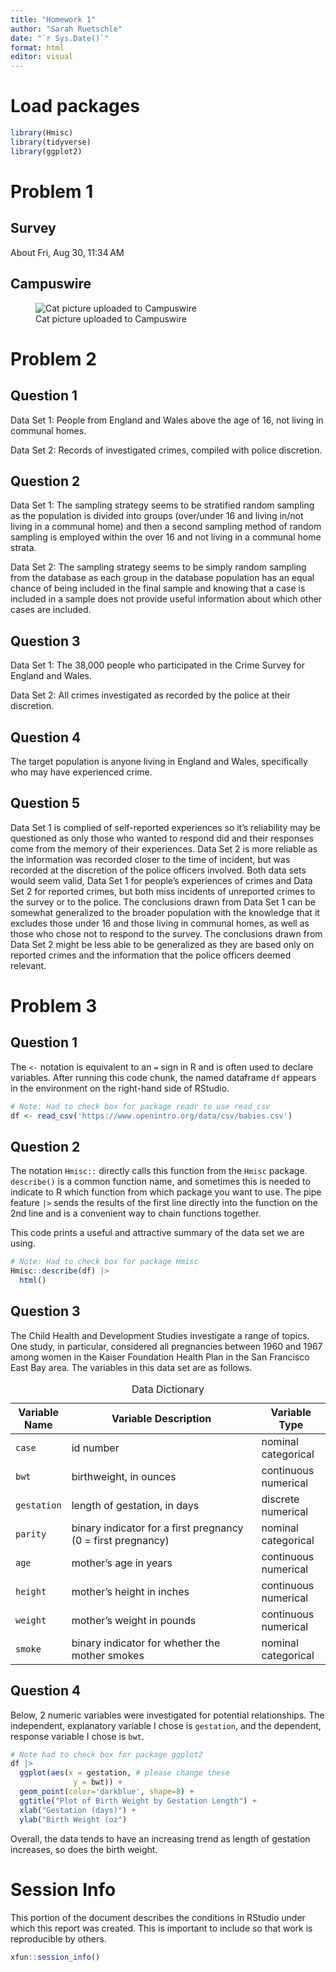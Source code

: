 ```yaml
---
title: "Homework 1"
author: "Sarah Ruetschle"
date: "`r Sys.Date()`"
format: html
editor: visual
---
```


# Load packages {.unlisted}

```r
library(Hmisc)
library(tidyverse)
library(ggplot2)
```

# Problem 1

## Survey

About Fri, Aug 30, 11:34 AM

## Campuswire

![Cat picture uploaded to Campuswire](images/lazycat.jpg)

# Problem 2

## Question 1

Data Set 1: People from England and Wales above the age of 16, not living in communal homes.

Data Set 2: Records of investigated crimes, compiled with police discretion.

## Question 2

Data Set 1: The sampling strategy seems to be stratified random sampling as the population is divided into groups (over/under 16 and living in/not living in a communal home) and then a second sampling method of random sampling is employed within the over 16 and not living in a communal home strata.

Data Set 2: The sampling strategy seems to be simply random sampling from the database as each group in the database population has an equal chance of being included in the final sample and knowing that a case is included in a sample does not provide useful information about which other cases are included.

## Question 3

Data Set 1: The 38,000 people who participated in the Crime Survey for England and Wales.

Data Set 2: All crimes investigated as recorded by the police at their discretion.

## Question 4

The target population is anyone living in England and Wales, specifically who may have experienced crime.

## Question 5

Data Set 1 is complied of self-reported experiences so it's reliability may be questioned as only those who wanted to respond did and their responses come from the memory of their experiences. Data Set 2 is more reliable as the information was recorded closer to the time of incident, but was recorded at the discretion of the police officers involved. Both data sets would seem valid, Data Set 1 for people's experiences of crimes and Data Set 2 for reported crimes, but both miss incidents of unreported crimes to the survey or to the police. The conclusions drawn from Data Set 1 can be somewhat generalized to the broader population with the knowledge that it excludes those under 16 and those living in communal homes, as well as those who chose not to respond to the survey. The conclusions drawn from Data Set 2 might be less able to be generalized as they are based only on reported crimes and the information that the police officers deemed relevant.

# Problem 3

## Question 1

The `<-` notation is equivalent to an `=` sign in R and is often used to declare variables. After running this code chunk, the named dataframe `df` appears in the environment on the right-hand side of RStudio.

```r
# Note: Had to check box for package readr to use read_csv
df <- read_csv('https://www.openintro.org/data/csv/babies.csv')
```

## Question 2

The notation `Hmisc::` directly calls this function from the `Hmisc` package. `describe()` is a common function name, and sometimes this is needed to indicate to R which function from which package you want to use. The pipe feature `|>` sends the results of the first line directly into the function on the 2nd line and is a convenient way to chain functions together.

This code prints a useful and attractive summary of the data set we are using.

```r
# Note: Had to check box for package Hmisc
Hmisc::describe(df) |> 
  html()
```

## Question 3

The Child Health and Development Studies investigate a range of topics. One study, in particular, considered all pregnancies between 1960 and 1967 among women in the Kaiser Foundation Health Plan in the San Francisco East Bay area. The variables in this data set are as follows.

| Variable Name | Variable Description                                         | Variable Type        |
|---------------|--------------------------------------------------------------|----------------------|
| `case`        | id number                                                    | nominal categorical  |
| `bwt`         | birthweight, in ounces                                       | continuous numerical |
| `gestation`   | length of gestation, in days                                 | discrete numerical   |
| `parity`      | binary indicator for a first pregnancy (0 = first pregnancy) | nominal categorical  |
| `age`         | mother's age in years                                        | continuous numerical |
| `height`      | mother's height in inches                                    | continuous numerical |
| `weight`      | mother's weight in pounds                                    | continuous numerical |
| `smoke`       | binary indicator for whether the mother smokes               | nominal categorical  |

: Data Dictionary

## Question 4

Below, 2 numeric variables were investigated for potential relationships. The independent, explanatory variable I chose is `gestation`, and the dependent, response variable I chose is `bwt`.

```r
# Note had to check box for package ggplot2
df |>
  ggplot(aes(x = gestation, # please change these
              y = bwt)) + 
  geom_point(color='darkblue', shape=8) + 
  ggtitle("Plot of Birth Weight by Gestation Length") +
  xlab("Gestation (days)") +
  ylab("Birth Weight (oz")
```

Overall, the data tends to have an increasing trend as length of gestation increases, so does the birth weight.

# Session Info

This portion of the document describes the conditions in RStudio under which this report was created. This is important to include so that work is reproducible by others.

```r
xfun::session_info()
```
